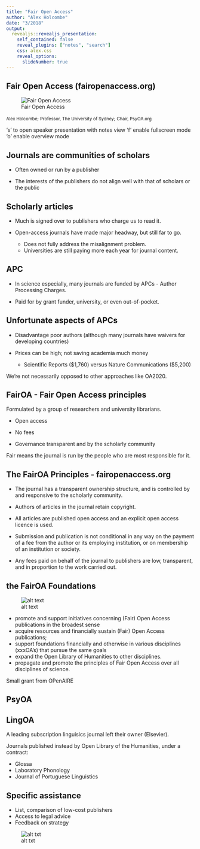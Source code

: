 ```yaml
---
title: "Fair Open Access"
author: "Alex Holcombe"
date: "3/2018"
output:
  revealjs::revealjs_presentation:
    self_contained: false
    reveal_plugins: ["notes", "search"]
    css: alex.css
    reveal_options:
      slideNumber: true
---
```

<!-- 30 min including questions -->
<!--https://stackoverflow.com/questions/23082660/how-to-style-images-in-reveal-js -->

## Fair Open Access (fairopenaccess.org)

![Fair Open Access](images_videos/foaa-logo-300x212.jpg)

<small>Alex Holcombe;</small>
<small>Professor, The University of Sydney;</small>
<small>Chair, PsyOA.org</small>

<aside class="notes">
	's' to open speaker presentation with notes view
	'f' enable fullscreen mode
	'o' enable overview mode
</aside>

## Journals are communities of scholars

- Often owned or run by a publisher

- The interests of the publishers do not align well with that of scholars or the public

## Scholarly articles

- Much is signed over to publishers who charge us to read it.

- Open-access journals have made major headway, but still far to go.
    - Does not fully address the misalignment problem.
    - Universities are still paying more each year for journal content.

## APC

- In science especially, many journals are funded by APCs - Author Processing Charges.

- Paid for by grant funder, university, or even out-of-pocket.

## Unfortunate aspects of APCs

- Disadvantage poor authors (although many journals have waivers for developing countries)

- Prices can be high; not saving academia much money 

    - Scientific Reports ($1,760) versus Nature Communications ($5,200)

<aside class="notes">
We're not necessarily opposed to other approaches like OA2020.
</aside>

## FairOA - Fair Open Access principles

Formulated by a group of researchers and university librarians.

- Open access

- No fees

- Governance transparent and by the scholarly community

<aside class="notes">
Fair means the journal is run by the people who are most responsible for it.
</aside>

## The FairOA Principles - fairopenaccess.org

- The journal has a transparent ownership structure, and is controlled by and responsive to the scholarly community.

- Authors of articles in the journal retain copyright.

- All articles are published open access and an explicit open access licence is used.

- Submission and publication is not conditional in any way on the payment of a fee from the author or its employing institution, or on membership of an institution or society.

- Any fees paid on behalf of the journal to publishers are low, transparent, and in proportion to the work carried out.

## the FairOA Foundations

![alt text](images_videos/psyOAsmall.png)

- promote and support initiatives concerning (Fair) Open Access publications in the broadest sense
- acquire resources and financially sustain (Fair) Open Access publications;
- support foundations financially and otherwise in various disciplines (xxxOA’s) that pursue the same goals
- expand the Open Library of Humanities to other disciplines.
- propagate and promote the principles of Fair Open Access over all disciplines of science.

<aside class="notes">
Small grant from OPenAIRE
</aside>

## PsyOA {data-background-iframe="http://psyoa.org/transitioning/"}
##

## LingOA

A leading subscription linguisics journal left their owner (Elsevier).

Journals published instead by Open Library of the Humanities, under a contract:

- Glossa
- Laboratory Phonology
- Journal of Portuguese Linguistics 

## Specific assistance 


- List, comparison of low-cost publishers
- Access to legal advice
- Feedback on strategy

![alt txt](images_videos/foaa-logo-300x212.jpg)

